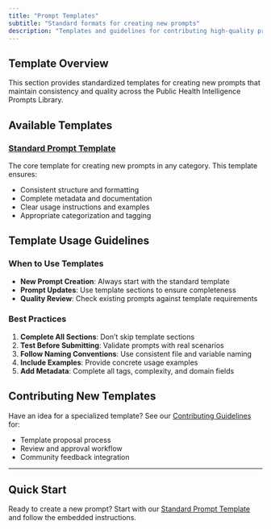 ```yaml
---
title: "Prompt Templates"
subtitle: "Standard formats for creating new prompts"
description: "Templates and guidelines for contributing high-quality prompts to the library"
---
```


## Template Overview

This section provides standardized templates for creating new prompts that maintain consistency and quality across the Public Health Intelligence Prompts Library.

## Available Templates

### [Standard Prompt Template](prompt-template.qmd)

The core template for creating new prompts in any category. This template ensures:

- Consistent structure and formatting
- Complete metadata and documentation
- Clear usage instructions and examples
- Appropriate categorization and tagging

## Template Usage Guidelines

### When to Use Templates

- **New Prompt Creation**: Always start with the standard template
- **Prompt Updates**: Use template sections to ensure completeness
- **Quality Review**: Check existing prompts against template requirements

### Best Practices

1. **Complete All Sections**: Don't skip template sections
2. **Test Before Submitting**: Validate prompts with real scenarios
3. **Follow Naming Conventions**: Use consistent file and variable naming
4. **Include Examples**: Provide concrete usage examples
5. **Add Metadata**: Complete all tags, complexity, and domain fields

## Contributing New Templates

Have an idea for a specialized template? See our [Contributing Guidelines](../contributing.qmd) for:

- Template proposal process
- Review and approval workflow
- Community feedback integration

---

::: {.callout-tip}
## Quick Start

Ready to create a new prompt? Start with our [Standard Prompt Template](prompt-template.qmd) and follow the embedded instructions.
:::